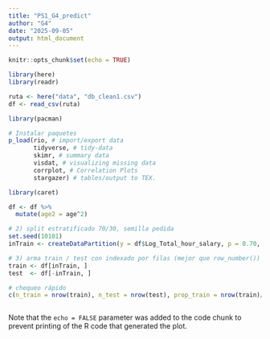 ```yaml
---
title: "PS1_G4_predict"
author: "G4"
date: "2025-09-05"
output: html_document
---
```


```r
knitr::opts_chunk$set(echo = TRUE)
```

```r
library(here)
library(readr)

ruta <- here("data", "db_clean1.csv")
df <- read_csv(ruta)
```

```r
library(pacman)

# Instalar paquetes
p_load(rio, # import/export data
       tidyverse, # tidy-data
       skimr, # summary data
       visdat, # visualizing missing data
       corrplot, # Correlation Plots 
       stargazer) # tables/output to TEX.
```

```r
library(caret)
```

```r
df <- df %>%
  mutate(age2 = age^2)
```

```r

# 2) split estratificado 70/30, semilla pedida
set.seed(10101)
inTrain <- createDataPartition(y = df$Log_Total_hour_salary, p = 0.70, list = FALSE)

# 3) arma train / test con indexado por filas (mejor que row_number())
train <- df[inTrain, ]
test  <- df[-inTrain, ]

# chequeo rápido
c(n_train = nrow(train), n_test = nrow(test), prop_train = nrow(train)/nrow(df))
```

```r

```


Note that the `echo = FALSE` parameter was added to the code chunk to prevent printing of the R code that generated the plot.
